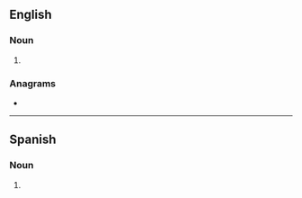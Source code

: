 {{also|agavés}}
==English==

===Noun===
{{head|en|noun form}}

# {{plural of|en|agave}}

===Anagrams===
* {{anagrams|en|a=aaegsv|Savage|savage}}

----

==Spanish==

===Noun===
{{head|es|noun form}}

# {{plural of|es|agave}}